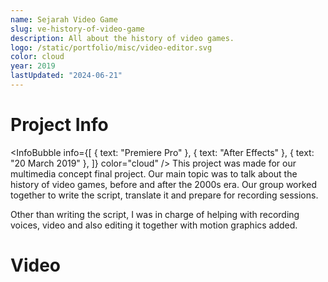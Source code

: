 ```yaml
---
name: Sejarah Video Game
slug: ve-history-of-video-game
description: All about the history of video games.
logo: /static/portfolio/misc/video-editor.svg
color: cloud
year: 2019
lastUpdated: "2024-06-21"
---
```


# Project Info
<InfoBubble
    info={[
        { text: "Premiere Pro" },
        { text: "After Effects" },
        { text: "20 March 2019" },
    ]}
    color="cloud"
/>
This project was made for our multimedia concept final project. Our main topic was to talk about the history of video games, before and after the 2000s era. Our group worked together to write the script, translate it and prepare for recording sessions.

Other than writing the script, I was in charge of helping with recording voices, video and also editing it together with motion graphics added.

# Video
<YTVideo src="sPx_XnPGtOg" />